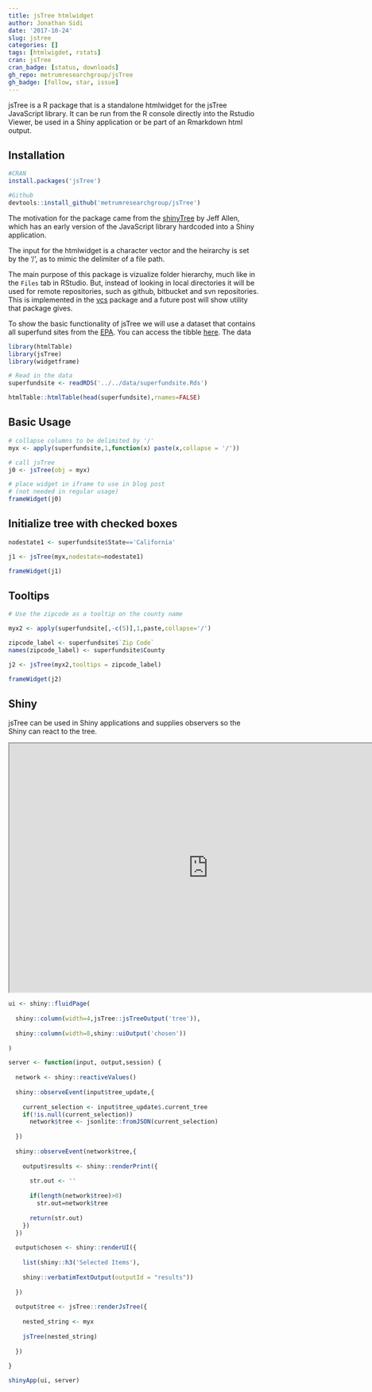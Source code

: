 ```yaml
---
title: jsTree htmlwidget
author: Jonathan Sidi
date: '2017-10-24'
slug: jstree
categories: []
tags: [htmlwigdet, rstats]
cran: jsTree
cran_badge: [status, downloads]
gh_repo: metrumresearchgroup/jsTree
gh_badge: [follow, star, issue]
---
```


jsTree is a R package that is a standalone htmlwidget for the jsTree JavaScript library. It can be run from the R console directly into the Rstudio Viewer, be used in a Shiny application or be part of an Rmarkdown html output.

## Installation

```r
#CRAN
install.packages('jsTree')

#Github
devtools::install_github('metrumresearchgroup/jsTree')
```

The motivation for the package came from the [shinyTree](https://github.com/trestletech/shinyTree) by Jeff Allen, which has an early version of the JavaScript library hardcoded into a Shiny application.

The input for the htmlwidget is a character vector and the heirarchy is set by the '/', as to mimic the delimiter of a file path. 

The main purpose of this package is vizualize folder hierarchy, much like in the `Files` tab in RStudio. But, instead of looking in local directories it will be used for remote repositories, such as github, bitbucket and svn repositories. This is implemented in the [vcs](https://github.com/metrumresearchgroup/vcs) package and a future post will show utility that package gives.

To show the basic functionality of jsTree we will use a dataset that contains all superfund sites from the [EPA](https://www.epa.gov/superfund/search-superfund-sites-where-you-live). You can access the tibble [here](https://github.com/yonicd/blog/blob/master/data/superfundsite.Rds). The data

```r
library(htmlTable)
library(jsTree)
library(widgetframe)
```

```r
# Read in the data
superfundsite <- readRDS('../../data/superfundsite.Rds')

htmlTable::htmlTable(head(superfundsite),rnames=FALSE)
```

## Basic Usage
```r
# collapse columns to be delimited by '/'
myx <- apply(superfundsite,1,function(x) paste(x,collapse = '/'))

# call jsTree
j0 <- jsTree(obj = myx)

# place widget in iframe to use in blog post 
# (not needed in regular usage)
frameWidget(j0)
```

## Initialize tree with checked boxes
```r
nodestate1 <- superfundsite$State=='California'

j1 <- jsTree(myx,nodestate=nodestate1)

frameWidget(j1)
```

## Tooltips
```r
# Use the zipcode as a tooltip on the county name

myx2 <- apply(superfundsite[,-c(5)],1,paste,collapse='/')

zipcode_label <- superfundsite$`Zip Code`
names(zipcode_label) <- superfundsite$County

j2 <- jsTree(myx2,tooltips = zipcode_label)

frameWidget(j2)
```

## Shiny

jsTree can be used in Shiny applications and supplies observers so the Shiny can react to the tree.

<iframe src="https://tranquil-escarpment-51788.herokuapp.com/" style="width: 800px; height: 500px"></iframe>

```r

ui <- shiny::fluidPage(
  
  shiny::column(width=4,jsTree::jsTreeOutput('tree')),
  
  shiny::column(width=8,shiny::uiOutput('chosen'))
  
)

server <- function(input, output,session) {
  
  network <- shiny::reactiveValues()
  
  shiny::observeEvent(input$tree_update,{
    
    current_selection <- input$tree_update$.current_tree
    if(!is.null(current_selection)) 
      network$tree <- jsonlite::fromJSON(current_selection)
    
  })
  
  shiny::observeEvent(network$tree,{
    
    output$results <- shiny::renderPrint({
      
      str.out <- ''
      
      if(length(network$tree)>0)
        str.out=network$tree
      
      return(str.out)
    })    
  })
  
  output$chosen <- shiny::renderUI({
    
    list(shiny::h3('Selected Items'),
         
    shiny::verbatimTextOutput(outputId = "results"))
    
  })
  
  output$tree <- jsTree::renderJsTree({
    
    nested_string <- myx
    
    jsTree(nested_string)
    
  })
  
}

shinyApp(ui, server)
```